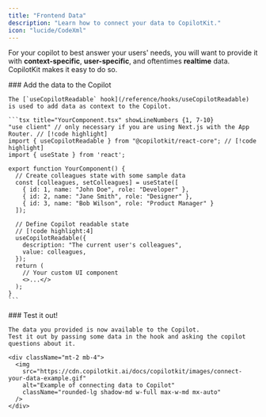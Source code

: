 ```yaml
---
title: "Frontend Data"
description: "Learn how to connect your data to CopilotKit."
icon: "lucide/CodeXml"
---
```


For your copilot to best answer your users' needs, you will want to provide it with **context-specific**, **user-specific**, and oftentimes **realtime** data. CopilotKit makes it easy to do so.

<Steps>
  <Step>
    ### Add the data to the Copilot

    The [`useCopilotReadable` hook](/reference/hooks/useCopilotReadable) is used to add data as context to the Copilot.

    ```tsx title="YourComponent.tsx" showLineNumbers {1, 7-10}
    "use client" // only necessary if you are using Next.js with the App Router. // [!code highlight]
    import { useCopilotReadable } from "@copilotkit/react-core"; // [!code highlight]
    import { useState } from 'react';
    
    export function YourComponent() {
      // Create colleagues state with some sample data
      const [colleagues, setColleagues] = useState([
        { id: 1, name: "John Doe", role: "Developer" },
        { id: 2, name: "Jane Smith", role: "Designer" },
        { id: 3, name: "Bob Wilson", role: "Product Manager" }
      ]);
    
      // Define Copilot readable state
      // [!code highlight:4]
      useCopilotReadable({
        description: "The current user's colleagues",
        value: colleagues,
      });
      return (
        // Your custom UI component
        <>...</>
      );
    }
    ```
  </Step>

  <Step>
    <UseClientCalloutSnippet components={props.components} />
  </Step>


  <Step>
    ### Test it out!

    The data you provided is now available to the Copilot.
    Test it out by passing some data in the hook and asking the copilot questions about it.

    <div className="mt-2 mb-4">
      <img 
        src="https://cdn.copilotkit.ai/docs/copilotkit/images/connect-your-data-example.gif" 
        alt="Example of connecting data to Copilot" 
        className="rounded-lg shadow-md w-full max-w-md mx-auto"
      />
    </div>
  </Step>
</Steps>

